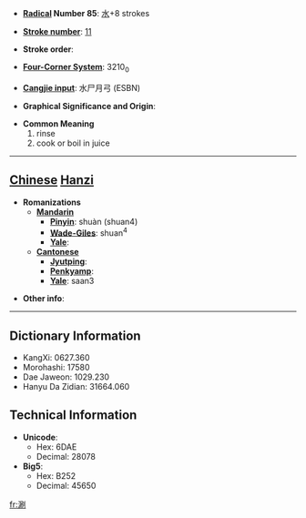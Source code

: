 * '''[[Wiktionary:Chinese radical index| Radical]] Number 85''': [[Wiktionary:Chinese radical index 水|水]]+8 strokes

* '''[[Wiktionary:Chinese total strokes index|Stroke number]]''': [[Wiktionary:Chinese total strokes index 11|11]]

* '''Stroke order''': 

* '''[[Wiktionary:Chinese four corner index|Four-Corner System]]''': 3210<sub>0</sub>

* '''[[Wiktionary:Chinese Cangjie index|Cangjie input]]''': 水尸月弓 (ESBN)

* '''Graphical Significance and Origin''': 

* '''Common Meaning'''
*#rinse
*# cook or boil in juice


----

== [[Chinese]] [[Hanzi]] ==

* '''Romanizations'''
** '''[[Mandarin]]'''
*** '''[[Pinyin]]''': shuàn (shuan4)
*** '''[[Wade-Giles]]''': shuan<sup>4</sup>
*** '''[[Yale]]''': 
** '''[[Cantonese]]'''
*** '''[[Jyutping]]''':
*** '''[[Penkyamp]]''': 
*** '''[[Yale]]''': saan3

* '''Other info''': 

----

== Dictionary Information ==

* KangXi: 0627.360
* Morohashi: 17580
* Dae Jaweon: 1029.230
* Hanyu Da Zidian: 31664.060

== Technical Information ==

* '''Unicode''':
** Hex: 6DAE
** Decimal: 28078
* '''Big5''':
** Hex: B252
** Decimal: 45650

[[fr:涮]]